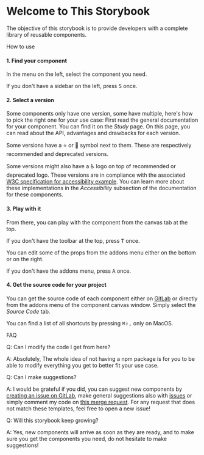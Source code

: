 

<Meta title="Introduction" />

# Welcome to This Storybook

The objective of this storybook is to provide developers with a complete library of reusable components.

<div className="subheading">How to use</div>

<h4>1. Find your component</h4>
<p>
  In the menu on the left, select the component you need.
  <Tip><p>If you don't have a sidebar on the left, press <kbd>S</kbd> once.</p></Tip>
</p>

<h4>2. Select a version</h4>
<p>
  Some components only have one version, some have multiple, here's how to pick the right one for your use case:
  First read the general documentation for your component. You can find it on the <em>Study</em> page.
  On this page, you can read about the API, advantages and drawbacks for each version.
</p>
<p>
  Some versions have a ⭐ or 🚫 symbol next to them. These are respectively recommended and deprecated versions.
</p>
<p>
  Some versions might also have a ♿ logo on top of recommended or deprecated logo. These versions are in compliance with the associated <a href="https://www.w3.org/TR/2019/NOTE-wai-aria-practices-1.1-20190814/#aria_ex">W3C specification for accessibility example</a>. You can learn more about these implementations in the <em>Accessibility</em> subsection of the documentation for these components.
</p>

<h4>3. Play with it</h4>
<p>
  From there, you can play with the component from the canvas tab at the top.
  <Tip><p>If you don't have the toolbar at the top, press <kbd>T</kbd> once.</p></Tip>
  You can edit some of the props from the addons menu either on the bottom or on the right.
  <Tip><p>If you don't have the addons menu, press <kbd>A</kbd> once.</p></Tip>
</p>

<h4>4. Get the source code for your project</h4>
<p>
  You can get the source code of each component either on <a href="https://gitlab.com/Mintoo200/test-lib">GitLab</a> or directly from the addons menu of the component canvas window.
  Simply select the <em>Source Code</em> tab.
</p>

<Tip><p>You can find a list of all shortcuts by pressing <kbd>&#8984;</kbd><kbd>&#8679;</kbd><kbd>,</kbd> only on MacOS.</p></Tip>

<div className="subheading">FAQ</div>

Q: Can I modify the code I get from here?

A: Absolutely, The whole idea of not having a npm package is for you to be able to modify everything you get to better fit your use case.

Q: Can I make suggestions?

A: I would be grateful if you did, you can suggest new components by <a href="https://gitlab.com/Mintoo200/test-lib/-/issues/new?issuable_template=component_suggestion">creating an issue on GitLab</a>, make general suggestions also with <a href="https://gitlab.com/Mintoo200/test-lib/-/issues/new?issuable_template=general_suggestion">issues</a> or simply comment my code on <a href="https://gitlab.com/Mintoo200/test-lib/-/merge_requests/41">this merge request</a>.
For any request that does not match these templates, feel free to open a new issue!

Q: Will this storybook keep growing?

A: Yes, new components will arrive as soon as they are ready, and to make sure you get the components you need, do not hesitate to make suggestions!